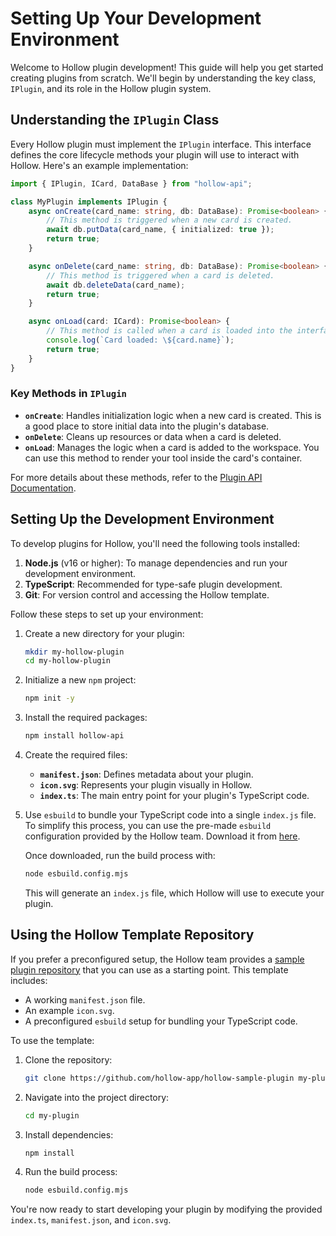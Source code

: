 # Setting Up Your Development Environment

Welcome to Hollow plugin development! This guide will help you get started creating plugins from scratch. We'll begin by understanding the key class, `IPlugin`, and its role in the Hollow plugin system.

## Understanding the `IPlugin` Class

Every Hollow plugin must implement the `IPlugin` interface. This interface defines the core lifecycle methods your plugin will use to interact with Hollow. Here's an example implementation:

```typescript
import { IPlugin, ICard, DataBase } from "hollow-api";

class MyPlugin implements IPlugin {
    async onCreate(card_name: string, db: DataBase): Promise<boolean> {
        // This method is triggered when a new card is created.
        await db.putData(card_name, { initialized: true });
        return true;
    }

    async onDelete(card_name: string, db: DataBase): Promise<boolean> {
        // This method is triggered when a card is deleted.
        await db.deleteData(card_name);
        return true;
    }

    async onLoad(card: ICard): Promise<boolean> {
        // This method is called when a card is loaded into the interface.
        console.log(`Card loaded: \${card.name}`);
        return true;
    }
}
```

### Key Methods in `IPlugin`

-   **`onCreate`**: Handles initialization logic when a new card is created. This is a good place to store initial data into the plugin's database.
-   **`onDelete`**: Cleans up resources or data when a card is deleted.
-   **`onLoad`**: Manages the logic when a card is added to the workspace. You can use this method to render your tool inside the card's container.

For more details about these methods, refer to the [Plugin API Documentation](plugin-api.md).

## Setting Up the Development Environment

To develop plugins for Hollow, you'll need the following tools installed:

1. **Node.js** (v16 or higher): To manage dependencies and run your development environment.
2. **TypeScript**: Recommended for type-safe plugin development.
3. **Git**: For version control and accessing the Hollow template.

Follow these steps to set up your environment:

1. Create a new directory for your plugin:

    ```bash
    mkdir my-hollow-plugin
    cd my-hollow-plugin
    ```

2. Initialize a new `npm` project:

    ```bash
    npm init -y
    ```

3. Install the required packages:

    ```bash
    npm install hollow-api
    ```

4. Create the required files:

    - **`manifest.json`**: Defines metadata about your plugin.
    - **`icon.svg`**: Represents your plugin visually in Hollow.
    - **`index.ts`**: The main entry point for your plugin's TypeScript code.

5. Use `esbuild` to bundle your TypeScript code into a single `index.js` file. To simplify this process, you can use the pre-made `esbuild` configuration provided by the Hollow team. Download it from [here](https://github.com/hollow-app/hollow-sample-plugin/blob/main/esbuild.config.mjs).

    Once downloaded, run the build process with:

    ```bash
    node esbuild.config.mjs
    ```

    This will generate an `index.js` file, which Hollow will use to execute your plugin.

## Using the Hollow Template Repository

If you prefer a preconfigured setup, the Hollow team provides a [sample plugin repository](https://github.com/hollow-app/hollow-sample-plugin) that you can use as a starting point. This template includes:

-   A working `manifest.json` file.
-   An example `icon.svg`.
-   A preconfigured `esbuild` setup for bundling your TypeScript code.

To use the template:

1. Clone the repository:

    ```bash
    git clone https://github.com/hollow-app/hollow-sample-plugin my-plugin
    ```

2. Navigate into the project directory:

    ```bash
    cd my-plugin
    ```

3. Install dependencies:

    ```bash
    npm install
    ```

4. Run the build process:
    ```bash
    node esbuild.config.mjs
    ```

You're now ready to start developing your plugin by modifying the provided `index.ts`, `manifest.json`, and `icon.svg`.
